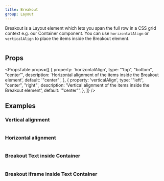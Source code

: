 ```yaml
---
title: Breakout
group: Layout
---
```


Breakout is a Layout element which lets you span the full row in a CSS grid context e.g. our Container component. You can use `horizontalAlign` or `verticalAlign` to place the items inside the Breakout element.

```tsx preview file=components/Breakout/basic-breakout.demo.tsx

```

## Props

<PropsTable
  props={[
    {
      property: 'horizontalAlign',
      type: '"top", "bottom", "center"',
      description:
        'Horizontal alignment of the items inside the Breakout element',
      default: '"center"',
    },
    {
      property: 'verticalAlign',
      type: '"left", "center", "right"',
      description:
        'Vertical alignment of the items inside the Breakout element',
      default: '"center"',
    },
  ]}
/>

## Examples

### Vertical alignment

```tsx preview file=components/Breakout/vertical-breakout.demo.tsx

```

### Horizontal alignment

```tsx preview file=components/Breakout/horizontal-breakout.demo.tsx

```

### Breakout Text inside Container

```tsx preview file=components/Breakout/text-breakout.demo.tsx

```

### Breakout iframe inside Text Container

```tsx preview file=components/Breakout/iframe-breakout.demo.tsx

```

